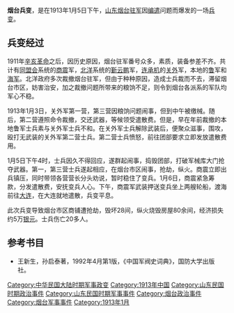 '''烟台兵变'''，是在1913年1月5日下午，[[山东|山东]][[烟台|烟台]][[驻军|驻军]]因[[编遣|编遣]]问题而爆发的一场[[兵变|兵变]]。
==兵变经过==
1911年[[辛亥革命|辛亥革命]]之后，因历史原因，烟台驻军番号众多，素质，装备参差不齐。共计有[[同盟会|同盟会]]系统的[[商震|商震]]军，[[北洋|北洋]]系统的[[斳云鹏|斳云鹏]]军，[[连承机|连承机]]的[[关外|关外]]军，本地的[[鲁|鲁]]军和[[海军|海军]]。北洋政府多次裁撤烟台驻军，但由于种种原因，造成士兵裁而不去，滞留烟台市区，妨害治安，加之裁撤问题所带来的粮饷不足，则令到烟台各派系的军队均军心不稳。

1913年1月3日，关外军第一营，第三营因粮饷问题闹事，但到中午被缴械。随后，第二营遵照命令裁撤，交还武器，等候领受遣散费。但是，早在年前裁撤的本地鲁军士兵素与关外军士兵不和。在关外军士兵解除武装后，便聚众滋事，围攻，殴打无武装的关外军第二营士兵。第二营士兵愤怒，前往团部要求立即发放遣散费用。

1月5日下午4时，士兵因久不得回应，遂群起闹事，捣毁团部，打破军械库大门抢夺武器。第一，第三营士兵遂起相应，在烟台市区闹事，抢劫，纵火。商震立即出兵镇压，同时带领各营营长分头劝说，暂时稳住了变兵。1月6日，商震紧急筹款，分发遣散费，安抚变兵人心。下午，商震军武装押送变兵坐上两艘轮船，渡海前往[[大连|大连]]，在大连就地遣散，兵变平息。

此次兵变导致烟台市区商铺遭抢劫，毁坏28间，纵火烧毁房屋80余间，经济损失约5万[[银元|银元]]。士兵伤亡20多人。

==参考书目==
*王新生，孙启泰著，1992年4月第1版，《中国军阀史词典》，国防大学出版社。

[[Category:中华民国大陆时期军事政变|Category:中华民国大陆时期军事政变]]
[[Category:1913年中国|Category:1913年中国]]
[[Category:山东民国时期政治事件|Category:山东民国时期政治事件]]
[[Category:山东民国时期军事事件|Category:山东民国时期军事事件]]
[[Category:烟台政治事件|Category:烟台政治事件]]
[[Category:烟台军事事件|Category:烟台军事事件]]
[[Category:1913年1月|Category:1913年1月]]